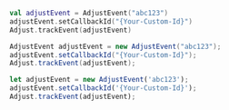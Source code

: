<Tabs>
<Tab title="Kotlin" sync="kotlin">

```kotlin
val adjustEvent = AdjustEvent("abc123")
adjustEvent.setCallbackId("{Your-Custom-Id}")
Adjust.trackEvent(adjustEvent)
```

</Tab>

<Tab title="Java" sync="java">

```java
AdjustEvent adjustEvent = new AdjustEvent("abc123");
adjustEvent.setCallbackId("{Your-Custom-Id}");
Adjust.trackEvent(adjustEvent);
```
</Tab>

<Tab title="Javascript" sync="js">

```js
let adjustEvent = new AdjustEvent('abc123');
adjustEvent.setCallbackId('{Your-Custom-Id}');
Adjust.trackEvent(adjustEvent);
```

</Tab>
</Tabs>
